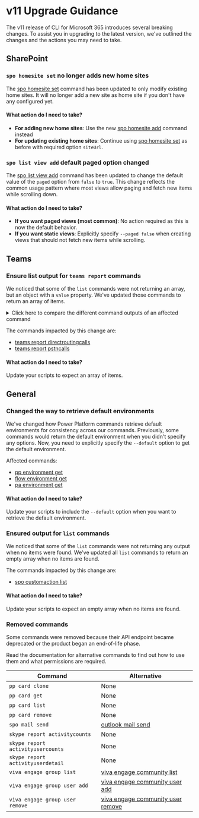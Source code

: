 
# v11 Upgrade Guidance

The v11 release of CLI for Microsoft 365 introduces several breaking changes. To assist you in upgrading to the latest version, we've outlined the changes and the actions you may need to take.

## SharePoint

### `spo homesite set` no longer adds new home sites

The [spo homesite set](./cmd/spo/homesite/homesite-set.mdx) command has been updated to only modify existing home sites. It will no longer add a new site as home site if you don't have any configured yet.

#### What action do I need to take?

- **For adding new home sites**: Use the new [spo homesite add](./cmd/spo/homesite/homesite-add.mdx) command instead
- **For updating existing home sites**: Continue using [spo homesite set](./cmd/spo/homesite/homesite-set.mdx) as before with required option `siteUrl`.

### `spo list view add` default paged option changed

The [spo list view add](./cmd/spo/list/list-view-add.mdx) command has been updated to change the default value of the `paged` option from `false` to `true`. This change reflects the common usage pattern where most views allow paging and fetch new items while scrolling down.

#### What action do I need to take?

- **If you want paged views (most common)**: No action required as this is now the default behavior.
- **If you want static views**: Explicitly specify `--paged false` when creating views that should not fetch new items while scrolling.

## Teams

### Ensure list output for `teams report` commands

We noticed that some of the `list` commands were not returning an array, but an object with a `value` property. We've updated those commands to return an array of items.

<details>
  <summary>Click here to compare the different command outputs of an affected command</summary>

<Tabs>
  <TabItem value="v10 output">

  ```json
  {
    "@odata.count": 1,
    "value": [
      {
        "id": "9e8bba57-dc14-533a-a7dd-f0da6575eed1",
        "correlationId": "c98e1515-a937-4b81-b8a8-3992afde64e0",
        "userId": "db03c14b-06eb-4189-939b-7cbf3a20ba27",
        "userPrincipalName": "richard.malk@contoso.com",
        "userDisplayName": "Richard Malk",
        "startDateTime": "2019-11-01T00:00:25.105Z",
        "inviteDateTime": "2019-11-01T00:00:21.949Z",
        "failureDateTime": "0001-01-01T00:00:00Z",
        "endDateTime": "2019-11-01T00:00:30.105Z",
        "duration": 5,
        "callType": "ByotIn",
        "successfulCall": true,
        "callerNumber": "+12345678***",
        "calleeNumber": "+01234567***",
        "mediaPathLocation": "USWE",
        "signalingLocation": "EUNO",
        "finalSipCode": 0,
        "callEndSubReason": 540000,
        "finalSipCodePhrase": "BYE",
        "trunkFullyQualifiedDomainName": "tll-audiocodes01.adatum.biz",
        "mediaBypassEnabled": false
      }
    ]
  }
  ```

  </TabItem>
  <TabItem value="v11 output">

  ```json
  [
    {
      "id": "9e8bba57-dc14-533a-a7dd-f0da6575eed1",
      "correlationId": "c98e1515-a937-4b81-b8a8-3992afde64e0",
      "userId": "db03c14b-06eb-4189-939b-7cbf3a20ba27",
      "userPrincipalName": "richard.malk@contoso.com",
      "userDisplayName": "Richard Malk",
      "startDateTime": "2019-11-01T00:00:25.105Z",
      "inviteDateTime": "2019-11-01T00:00:21.949Z",
      "failureDateTime": "0001-01-01T00:00:00Z",
      "endDateTime": "2019-11-01T00:00:30.105Z",
      "duration": 5,
      "callType": "ByotIn",
      "successfulCall": true,
      "callerNumber": "+12345678***",
      "calleeNumber": "+01234567***",
      "mediaPathLocation": "USWE",
      "signalingLocation": "EUNO",
      "finalSipCode": 0,
      "callEndSubReason": 540000,
      "finalSipCodePhrase": "BYE",
      "trunkFullyQualifiedDomainName": "tll-audiocodes01.adatum.biz",
      "mediaBypassEnabled": false
    }
  ]
  ```

  </TabItem>
</Tabs>
</details>

The commands impacted by this change are:

- [teams report directroutingcalls](./cmd/teams/report/report-directroutingcalls.mdx)
- [teams report pstncalls](./cmd/teams/report/report-pstncalls.mdx)

#### What action do I need to take?

Update your scripts to expect an array of items.


## General

### Changed the way to retrieve default environments

We've changed how Power Platform commands retrieve default environments for consistency across our commands. Previously, some commands would return the default environment when you didn't specify any options. Now, you need to explicitly specify the `--default` option to get the default environment.

Affected commands:

- [pp environment get](./cmd/pp/environment/environment-get.mdx)
- [flow environment get](./cmd/flow/environment/environment-get.mdx)
- [pa environment get](./cmd/pa/environment/environment-get.mdx)

#### What action do I need to take?

Update your scripts to include the `--default` option when you want to retrieve the default environment.

### Ensured output for `list` commands

We noticed that some of the `list` commands were not returning any output when no items were found. We've updated all `list` commands to return an empty array when no items are found.

The commands impacted by this change are:

- [spo customaction list](./cmd/spo/customaction/customaction-list.mdx)

#### What action do I need to take?

Update your scripts to expect an empty array when no items are found.

### Removed commands

Some commands were removed because their API endpoint became deprecated or the product began an end-of-life phase.

Read the documentation for alternative commands to find out how to use them and what permissions are required.

Command | Alternative
--- | ---
`pp card clone` | None
`pp card get` | None
`pp card list` | None
`pp card remove` | None
`spo mail send` | [outlook mail send](./cmd/outlook/mail/mail-send.mdx)
`skype report activitycounts` | None
`skype report activityusercounts` | None
`skype report activityuserdetail` | None
`viva engage group list` | [viva engage community list](./cmd/viva/engage/engage-community-list.mdx)
`viva engage group user add` | [viva engage community user add](./cmd/viva/engage/engage-community-user-add.mdx)
`viva engage group user remove` | [viva engage community user remove](./cmd/viva/engage/engage-community-user-remove.mdx)
